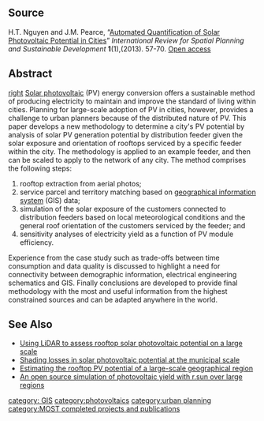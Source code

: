 {{MOST}}

==Source==
H.T. Nguyen and J.M. Pearce, “[http://hdl.handle.net/2297/33112 Automated Quantification of Solar Photovoltaic Potential in Cities]”  ''International Review for Spatial Planning and Sustainable Development'' '''1'''(1),(2013). 57-70. [http://www.academia.edu/2370076/Automated_Quantification_of_Solar_Photovoltaic_Potential_in_Cities Open access]

==Abstract==
[[image:solarcity.png|right]] [[Solar photovoltaic]] (PV) energy conversion offers a sustainable method of producing electricity to maintain and improve the standard of living within cities. Planning for large-scale adoption of PV in cities, however, provides a challenge to urban planners because of the distributed nature of PV. This paper develops a new methodology to determine a city's PV potential by analysis of solar PV generation potential by distribution feeder given the solar exposure and orientation of rooftops serviced by a specific feeder within the city. The methodology is applied to an example feeder, and then can be scaled to apply to the network of any city. The method comprises the following steps:
# rooftop extraction from aerial photos;
# service parcel and territory matching based on [[geographical information system]] (GIS) data;
# simulation of the solar exposure of the customers connected to distribution feeders based on local meteorological conditions and the general roof orientation of the customers serviced by the feeder; and
# sensitivity analyses of electricity yield as a function of PV module efficiency.

Experience from the case study such as trade-offs between time consumption and data quality is discussed to highlight a need for connectivity between demographic information, electrical engineering schematics and GIS. Finally conclusions are developed to provide final methodology with the most and useful information from the highest constrained sources and can be adapted anywhere in the world.

==See Also==
* [[Using LiDAR to assess rooftop solar photovoltaic potential on a large scale]]
* [[Shading losses in solar photovoltaic potential at the municipal scale]]
* [[Estimating the rooftop PV potential of a large-scale geographical region]]
* [[An open source simulation of photovoltaic yield with r.sun over large regions]]

{{Solar navbox}}

[[category: GIS]]
[[category:photovoltaics]]
[[category:urban planning]]
[[category:MOST completed projects and publications]]